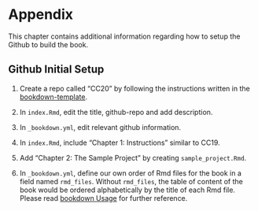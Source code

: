 # Appendix

This chapter contains additional information regarding how to setup the Github to build the book. 

## Github Initial Setup

1. Create a repo called "CC20" by following the instructions written in the [bookdown-template](https://github.com/jtr13/bookdown-template){target="blank"}.

2. In `index.Rmd`, edit the title, github-repo and add description.

3. In `_bookdown.yml`, edit relevant github information.

4. In `index.Rmd`, include "Chapter 1: Instructions" similar to CC19. 

5. Add "Chapter 2: The Sample Project" by creating `sample_project.Rmd`. 

6. In `_bookdown.yml`, define our own order of Rmd files for the book in a field named `rmd_files`. Without `rmd_files`, the table of content of the book would be ordered alphabetically by the title of each Rmd file. Please read [bookdown Usage](https://bookdown.org/yihui/bookdown/usage.html){target="blank"} for further reference. 

